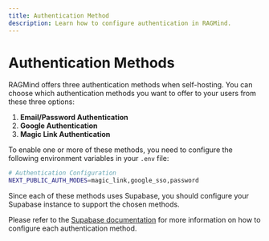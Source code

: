 ```yaml
---
title: Authentication Method
description: Learn how to configure authentication in RAGMind.
---
```


# Authentication Methods

RAGMind offers three authentication methods when self-hosting. You can choose which authentication methods you want to offer to your users from these three options:

1. **Email/Password Authentication**
2. **Google Authentication**
3. **Magic Link Authentication**

To enable one or more of these methods, you need to configure the following environment variables in your `.env` file:

```bash
# Authentication Configuration
NEXT_PUBLIC_AUTH_MODES=magic_link,google_sso,password
```

Since each of these methods uses Supabase, you should configure your Supabase instance to support the chosen methods.

Please refer to the [Supabase documentation](https://supabase.com/docs/guides/auth) for more information on how to configure each authentication method.

